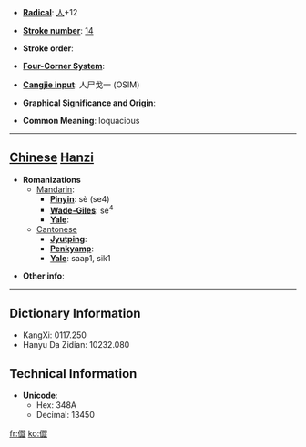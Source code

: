 * '''[[Wiktionary:Chinese radical index| Radical]]''': [[Wiktionary:Chinese radical index 人|人]]+12

* '''[[Wiktionary:Chinese total strokes index|Stroke number]]''': [[Wiktionary:Chinese total strokes index 14|14]]

* '''Stroke order''': 

* '''[[Wiktionary:Chinese four corner index|Four-Corner System]]''': 

* '''[[Wiktionary:Chinese Cangjie index|Cangjie input]]''': 人尸戈一 (OSIM)

* '''Graphical Significance and Origin''': 

* '''Common Meaning''': loquacious

----

== [[Chinese]] [[Hanzi]] ==

* '''Romanizations'''
** [[Mandarin]]:
*** '''[[Pinyin]]''': sè (se4)
*** '''[[Wade-Giles]]''': se<sup>4</sup>
*** '''[[Yale]]''': 
**[[Cantonese]]
***'''[[Jyutping]]''':
***'''[[Penkyamp]]''': 
***'''[[Yale]]''': saap1, sik1

* '''Other info''': 

----

== Dictionary Information ==

* KangXi: 0117.250
* Hanyu Da Zidian: 10232.080

== Technical Information ==

* '''Unicode''':
** Hex: 348A
** Decimal: 13450

[[fr:㒊]]
[[ko:㒊]]